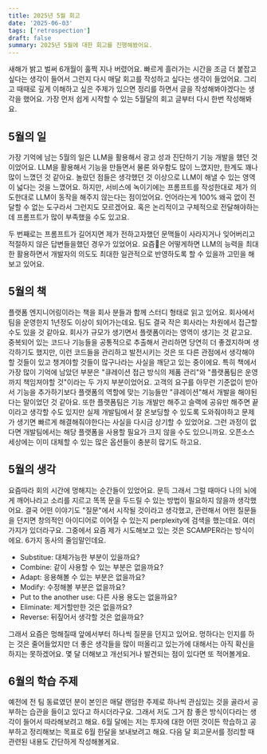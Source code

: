 ```yaml
---
title: 2025년 5월 회고
date: '2025-06-03'
tags: ['retrospection']
draft: false
summary: 2025년 5월에 대한 회고를 진행해봤어요.
---
```


새해가 밝고 벌써 6개월이 훌쩍 지나 버렸어요. 빠르게 흘러가는 시간을 조금 더 붙잡고 싶다는 생각이 들어서 그런지 다시 매달 회고를 작성하고 싶다는 생각이 들었어요. 그리고 때때로 깊게 이해하고 싶은 주제가 있으면 정리를 하면서 글을 작성해봐야겠다는 생각을 했어요. 가장 먼저 쉽게 시작할 수 있는 5월달의 회고 글부터 다시 한번 작성해봐요.

## 5월의 일
가장 기억에 남는 5월의 일은 LLM을 활용해서 광고 성과 진단하기 기능 개발을 했던 것이었어요. LLM을 활용해서 기능을 만들면서 물론 와우함도 많이 느꼈지만, 한계도 꽤나 많이 느꼈던 것 같아요. 놀랐던 점들은 생각했던 것 이상으로 LLM이 해낼 수 있는 영역이 넓다는 것을 느꼈어요. 하지만, 서비스에 녹이기에는 프롬프트를 작성한대로 제가 의도한대로 LLM이 동작을 해주지 않는다는 점이었어요. 언어라는게 100% 왜곡 없이 전달할 수 없는 도구라서 그런지도 모르겠어요. 혹은 논리적이고 구체적으로 전달해야하는데 프롬프트가 많이 부족했을 수도 있고요.
 
두 번째로는 프롬프트가 길어지면 제가 전하고자했던 문맥들이 사라지거나 잊어버리고 적절하지 않은 답변들을했던 경우가 있었어요. 요즘은 어떻게하면 LLM의 능력을 최대한 활용하면서 개발자의 의도도 최대한 일관적으로 반영하도록 할 수 있을까 고민을 해보고 있어요.

## 5월의 책
플랫폼 엔지니어링이라는 책을 회사 분들과 함께 스터디 형태로 읽고 있어요. 회사에서 팀을 운영한지 1년정도 이상이 되어가는데요. 팀도 결국 작은 회사라는 차원에서 접근할 수도 있을 것 같아요. 회사가 규모가 생기면서 플랫폼이라는 영역이 생기는 것 같고요. 중복되어 있는 코드나 기능들을 공통적으로 추출해서 관리하면 당연히 더 좋겠지하며 생각하기도 했지만, 이런 코드들을 관리하고 발전시키는 것은 또 다른 관점에서 생각해야할 것들이 있고 챙겨야할 것들이 많구나라는 사실을 깨닫고 있는 중이에요. 특히 책에서 가장 많이 기억에 남았던 부분은 "큐레이션 접근 방식의 제품 관리"와 "플랫폼팀은 운영까지 책임져야할 것"이라는 두 가지 부분이었어요. 고객의 요구를 아무런 기준없이 받아서 기능을 추가하기보다 플랫폼의 역할에 맞는 기능들만 "큐레이션"해서 개발을 해야된다는 말이었던 것 같아요. 또한 플랫폼팀은 기능 개발만 해주고 슬랙에 공유만 해주면 끝이라고 생각할 수도 있지만 실제 개발팀에서 잘 온보딩할 수 있도록 도와줘야하고 문제가 생기면 빠르게 해결해줘야한다는 사실을 다시금 상기할 수 있었어요. 그런 과정이 없다면 개발팀에서는 해당 플랫폼을 사용할 필요가 크지 않을 수도 있으니까요. 오픈소스 세상에는 이미 대체할 수 있는 많은 옵션들이 충분히 많기도 하고요.

## 5월의 생각
요즘따라 회의 시간에 멍해지는 순간들이 있었어요. 문득 그래서 그럴 때마다 나의 뇌에게 깨어나라고 소리를 지르고 똑똑 문을 두드릴 수 있는 방법이 필요하지 않을까 생각했어요. 결국 어떤 이야기도 "질문"에서 시작될 것이라고 생각했고, 관련해서 어떤 질문들을 던지면 창의적인 아이디어로 이어질 수 있는지 perplexity에 검색을 했는데요. 여러가지가 있더라구요. 그중에서 요즘 제가 시도해보고 있는 것은 SCAMPER라는 방식이에요. 6가지 동사의 줄임말인데요.

- Substitue: 대체가능한 부분이 있을까요?
- Combine: 같이 사용할 수 있는 부분은 없을까요?
- Adapt: 응용해볼 수 있는 부분은 없을까요?
- Modify: 수정해볼 부분은 없을까요?
- Put to the another use: 다른 사용 용도는 없을까요?
- Eliminate: 제거할만한 것은 없을까요?
- Reverse: 뒤짚어서 생각할 것은 없을까요?

그래서 요즘은 멍해질때 앞에서부터 하나씩 질문을 던지고 있어요. 멍하다는 인지를 하는 것은 줄어들었지만 더 좋은 생각들을 많이 떠올리고 있는가에 대해서는 아직 확신을 하지는 못하겠어요. 몇 달 더해보고 개선되거나 발견되는 점이 있다면 또 적어볼게요.

## 6월의 학습 주제
예전에 전 팀 동료였던 분이 본인은 매달 랜덤한 주제로 하나씩 관심있는 것을 골라서 공부하는 습관을 들이고 있다고 하시더라구요. 그래서 저도 그거 참 좋은 방식이다라는 생각이 들어서 따라해보려고 해요. 6월 달에는 저는 투자에 대한 어떤 것이든 학습하고 공부하고 정리해보는 목표로 6월 한달을 보내보려고 해요. 다음 달 회고문서를 정리할 때 관련된 내용도 간단하게 작성해볼게요.
